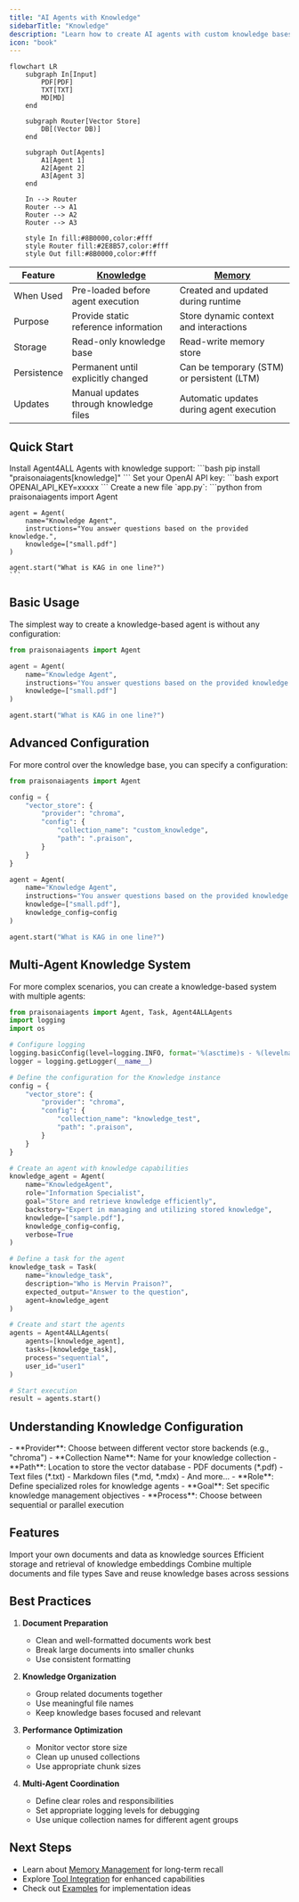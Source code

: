 ```yaml
---
title: "AI Agents with Knowledge"
sidebarTitle: "Knowledge"
description: "Learn how to create AI agents with custom knowledge bases"
icon: "book"
---
```


```mermaid
flowchart LR
    subgraph In[Input]
        PDF[PDF]
        TXT[TXT]
        MD[MD]
    end

    subgraph Router[Vector Store]
        DB[(Vector DB)]
    end
    
    subgraph Out[Agents]
        A1[Agent 1]
        A2[Agent 2]
        A3[Agent 3]
    end

    In --> Router
    Router --> A1
    Router --> A2
    Router --> A3

    style In fill:#8B0000,color:#fff
    style Router fill:#2E8B57,color:#fff
    style Out fill:#8B0000,color:#fff
```

| Feature | [Knowledge](/concepts/knowledge) | [Memory](/concepts/memory) |
|---------|--------------------------------|---------------------------|
| When Used | Pre-loaded before agent execution | Created and updated during runtime |
| Purpose | Provide static reference information | Store dynamic context and interactions |
| Storage | Read-only knowledge base | Read-write memory store |
| Persistence | Permanent until explicitly changed | Can be temporary (STM) or persistent (LTM) |
| Updates | Manual updates through knowledge files | Automatic updates during agent execution |

## Quick Start

<Steps>
  <Step title="Install Package">
    Install Agent4ALL Agents with knowledge support:
    ```bash
    pip install "praisonaiagents[knowledge]"
    ```
  </Step>

  <Step title="Set API Key">
    Set your OpenAI API key:
    ```bash
    export OPENAI_API_KEY=xxxxx
    ```
  </Step>

  <Step title="Create Script">
    Create a new file `app.py`:
    ```python
    from praisonaiagents import Agent

    agent = Agent(
        name="Knowledge Agent",
        instructions="You answer questions based on the provided knowledge.",
        knowledge=["small.pdf"]
    )

    agent.start("What is KAG in one line?")
    ```
  </Step>
</Steps>

## Basic Usage

The simplest way to create a knowledge-based agent is without any configuration:

```python
from praisonaiagents import Agent

agent = Agent(
    name="Knowledge Agent",
    instructions="You answer questions based on the provided knowledge.",
    knowledge=["small.pdf"]
)

agent.start("What is KAG in one line?")
```

## Advanced Configuration

For more control over the knowledge base, you can specify a configuration:

```python
from praisonaiagents import Agent

config = {
    "vector_store": {
        "provider": "chroma",
        "config": {
            "collection_name": "custom_knowledge",
            "path": ".praison",
        }
    }
}

agent = Agent(
    name="Knowledge Agent",
    instructions="You answer questions based on the provided knowledge.",
    knowledge=["small.pdf"],
    knowledge_config=config
)

agent.start("What is KAG in one line?")
```

## Multi-Agent Knowledge System

For more complex scenarios, you can create a knowledge-based system with multiple agents:

```python
from praisonaiagents import Agent, Task, Agent4ALLAgents
import logging
import os

# Configure logging
logging.basicConfig(level=logging.INFO, format='%(asctime)s - %(levelname)s - %(message)s')
logger = logging.getLogger(__name__)

# Define the configuration for the Knowledge instance
config = {
    "vector_store": {
        "provider": "chroma",
        "config": {
            "collection_name": "knowledge_test",
            "path": ".praison",
        }
    }
}

# Create an agent with knowledge capabilities
knowledge_agent = Agent(
    name="KnowledgeAgent",
    role="Information Specialist",
    goal="Store and retrieve knowledge efficiently",
    backstory="Expert in managing and utilizing stored knowledge",
    knowledge=["sample.pdf"],
    knowledge_config=config,
    verbose=True
)

# Define a task for the agent
knowledge_task = Task(
    name="knowledge_task",
    description="Who is Mervin Praison?",
    expected_output="Answer to the question",
    agent=knowledge_agent
)

# Create and start the agents
agents = Agent4ALLAgents(
    agents=[knowledge_agent],
    tasks=[knowledge_task],
    process="sequential",
    user_id="user1"
)

# Start execution
result = agents.start()
```

## Understanding Knowledge Configuration

<AccordionGroup>
  <Accordion title="Vector Store Options">
    - **Provider**: Choose between different vector store backends (e.g., "chroma")
    - **Collection Name**: Name for your knowledge collection
    - **Path**: Location to store the vector database
  </Accordion>
  
  <Accordion title="Supported File Types">
    - PDF documents (*.pdf)
    - Text files (*.txt)
    - Markdown files (*.md, *.mdx)
    - And more...
  </Accordion>

  <Accordion title="Multi-Agent Setup">
    - **Role**: Define specialized roles for knowledge agents
    - **Goal**: Set specific knowledge management objectives
    - **Process**: Choose between sequential or parallel execution
  </Accordion>
</AccordionGroup>

## Features

<CardGroup cols={2}>
  <Card title="Custom Knowledge" icon="book">
    Import your own documents and data as knowledge sources
  </Card>
  <Card title="Vector Storage" icon="database">
    Efficient storage and retrieval of knowledge embeddings
  </Card>
  <Card title="Multiple Sources" icon="layer-group">
    Combine multiple documents and file types
  </Card>
  <Card title="Persistent Storage" icon="hard-drive">
    Save and reuse knowledge bases across sessions
  </Card>
</CardGroup>

## Best Practices

1. **Document Preparation**
   - Clean and well-formatted documents work best
   - Break large documents into smaller chunks
   - Use consistent formatting

2. **Knowledge Organization**
   - Group related documents together
   - Use meaningful file names
   - Keep knowledge bases focused and relevant

3. **Performance Optimization**
   - Monitor vector store size
   - Clean up unused collections
   - Use appropriate chunk sizes

4. **Multi-Agent Coordination**
   - Define clear roles and responsibilities
   - Set appropriate logging levels for debugging
   - Use unique collection names for different agent groups

## Next Steps

- Learn about [Memory Management](/concepts/memory) for long-term recall
- Explore [Tool Integration](/concepts/tools) for enhanced capabilities
- Check out [Examples](/examples) for implementation ideas